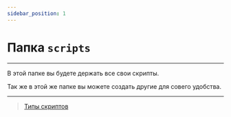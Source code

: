 ```yaml
---
sidebar_position: 1
---
```


# Папка `scripts`

---

В этой папке вы будете держать все свои скрипты.

Так же в этой же папке вы можете создать другие для совего удобства.

---

> [Типы скриптов](../extra/scripts-type)